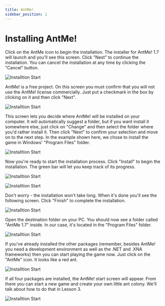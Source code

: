 ```yaml
---
title: AntMe!
sidebar_position: 1
---
```


# Installing AntMe!

Click on the AntMe icon to begin the installation. The installer for AntMe! 1.7 will launch and you'll see this screen. Click "Next" to continue the installation. You can cancel the installation at any time by clicking the “Cancel” button. 

![Installtion Start](/img/tutorials/InstallationAntMe/Install_1.png)

AntMe! is a free project. On this screen you must confirm that you will not use the AntMe! license commercially. Just put a checkmark in the box by clicking on it and then click "Next".

![Installtion Start](/img/tutorials/InstallationAntMe/Install_2.png)


This screen lets you decide where AntMe! will be installed on your computer. It will automatically suggest a folder, but if you want install it somewhere else, just click on "Change" and then select the folder where you'd rather install it. Then click "Next" to confirm your selection and move on to the next step. In the example shown here, we chose to install the game in Windows' "Program Files" folder.

![Installtion Start](/img/tutorials/InstallationAntMe/Install_3.png)

Now you're ready to start the installation process. Click "Install" to begin the installation. The green bar will let you keep track of its progress.

![Installtion Start](/img/tutorials/InstallationAntMe/Install_4.png)

![Installtion Start](/img/tutorials/InstallationAntMe/Install_5.png)

Don't worry - the installation won't take long. When it's done you'll see the following screen. Click "Finish" to complete the installation.

![Installtion Start](/img/tutorials/InstallationAntMe/Install_6.png)

Open the destination folder on your PC. You should now see a folder called "AntMe 1.7" inside. In our case, it's located in the "Program Files" folder. 

![Installtion Start](/img/tutorials/InstallationAntMe/Install_7.png)

If you've already installed the other packages (remember, besides AntMe! you need a development environment as well as the .NET and .XNA frameworks) then you can start playing the game now. Just click on the "AntMe" icon. It looks like a red ant. 

![Installtion Start](/img/tutorials/InstallationAntMe/Install_8.png)

If all four packages are installed, the AntMe! start screen will appear. From there you can start a new game and create your own little ant colony. We'll talk about how to do that in Lesson 3.

![Installtion Start](/img/tutorials/InstallationAntMe/Install_9.png)
